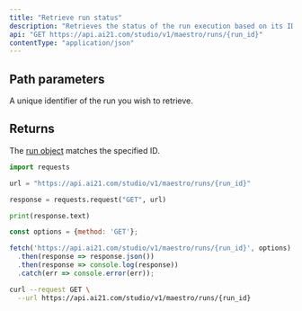 ```yaml
---
title: "Retrieve run status"
description: "Retrieves the status of the run execution based on its ID. The status can be `completed`, `failed`, or `in_progress`."
api: "GET https://api.ai21.com/studio/v1/maestro/runs/{run_id}"
contentType: "application/json"
---
```


## Path parameters

<ParamField path="run_id" type="string">
  A unique identifier of the run you wish to retrieve.
</ParamField>

## Returns

The [run object](/reference/run-object) matches the specified ID.

<RequestExample>

```python Python
import requests

url = "https://api.ai21.com/studio/v1/maestro/runs/{run_id}"

response = requests.request("GET", url)

print(response.text)
```


```javascript Javascript
const options = {method: 'GET'};

fetch('https://api.ai21.com/studio/v1/maestro/runs/{run_id}', options)
  .then(response => response.json())
  .then(response => console.log(response))
  .catch(err => console.error(err));
```


```bash Curl
curl --request GET \
  --url https://api.ai21.com/studio/v1/maestro/runs/{run_id}
```

</RequestExample>